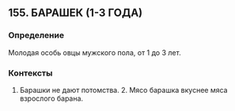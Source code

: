 ## 155. БАРАШЕК (1-3 ГОДА)
### Определение
Молодая особь овцы мужского пола, от 1 до 3 лет.

### Контексты
1. Барашки не дают потомства. 2. Мясо барашка вкуснее мяса взрослого барана.

